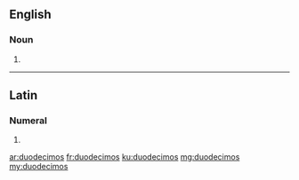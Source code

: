 {{also|duodecimo's|duodécimos}}

==English==

===Noun===
{{head|en|noun plural form}}

# {{plural of|duodecimo|lang=en}}

----

==Latin==

===Numeral===
{{la-num-form|duodecimōs}}

# {{inflection of|duodecimus||acc|m|p|lang=la}}

[[ar:duodecimos]]
[[fr:duodecimos]]
[[ku:duodecimos]]
[[mg:duodecimos]]
[[my:duodecimos]]